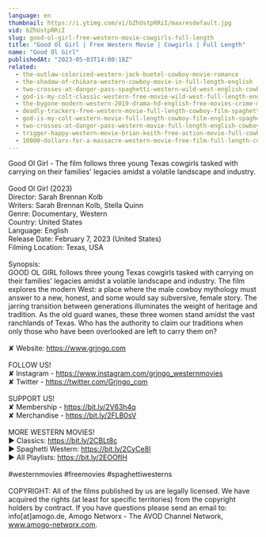```yaml
---
language: en
thumbnail: https://i.ytimg.com/vi/bZhUstpRRiI/maxresdefault.jpg
vid: bZhUstpRRiI
slug: good-ol-girl-free-western-movie-cowgirls-full-length
title: "Good Ol Girl | Free Western Movie | Cowgirls | Full Length"
name: "Good Ol Girl"
publishedAt: "2023-05-03T14:00:18Z"
related:
  - the-outlaw-colorized-western-jack-buetel-cowboy-movie-romance
  - the-shadow-of-chikara-western-cowboy-movie-in-full-length-english
  - two-crosses-at-danger-pass-spaghetti-western-wild-west-english-cowboys-full-length
  - god-is-my-colt-classic-western-free-movie-wild-west-full-length-english
  - the-bygone-modern-western-2019-drama-hd-english-free-movies-crime-mystery
  - deadly-trackers-free-western-movie-full-length-cowboy-film-spaghetti-western-free-movie
  - god-is-my-colt-western-movie-full-length-cowboy-film-english-spaghetti-italo-western
  - two-crosses-at-danger-pass-western-movie-full-length-english-cowboy-film
  - trigger-happy-western-movie-brian-keith-free-action-movie-full-cowboy-films-full-movies
  - 10000-dollars-for-a-massacre-western-movie-free-film-full-length-cowboy-films-english
---
```


Good Ol Girl - The film follows three young Texas cowgirls tasked with carrying on their families' legacies amidst a volatile landscape and industry.<br />
<br />
Good Ol Girl (2023)<br />
Director: Sarah Brennan Kolb<br />
Writers: Sarah Brennan Kolb, Stella Quinn<br />
Genre: Documentary, Western<br />
Country: United States<br />
Language: English<br />
Release Date: February 7, 2023 (United States)<br />
Filming Location: Texas, USA<br />
<br />
Synopsis:<br />
GOOD OL GIRL follows three young Texas cowgirls tasked with carrying on their families' legacies amidst a volatile landscape and industry. The film explores the modern West: a place where the male cowboy mythology must answer to a new, honest, and some would say subversive, female story. The jarring transition between generations illuminates the weight of heritage and tradition. As the old guard wanes, these three women stand amidst the vast ranchlands of Texas. Who has the authority to claim our traditions when only those who have been overlooked are left to carry them on?<br />
<br />
✘ Website: https://www.grjngo.com<br />
<br />
FOLLOW US!<br />
✘ Instagram - https://www.instagram.com/grjngo_westernmovies<br />
✘ Twitter - https://twitter.com/Grjngo_com<br />
<br />
SUPPORT US!<br />
✘ Membership - https://bit.ly/2V63h4q<br />
✘ Merchandise - https://bit.ly/2FLB0sV<br />
<br />
MORE WESTERN MOVIES! <br />
► Classics: https://bit.ly/2CBLt8c <br />
► Spaghetti Western: https://bit.ly/2CyCe8I <br />
► All Playlists: https://bit.ly/2EOOfIH <br />
<br />
#westernmovies #freemovies #spaghettiwesterns<br />
<br />
COPYRIGHT: All of the films published by us are legally licensed. We have acquired the rights (at least for specific territories) from the copyright holders by contract. If you have questions please send an email to: info[at]amogo.de, Amogo Networx - The AVOD Channel Network, www.amogo-networx.com.